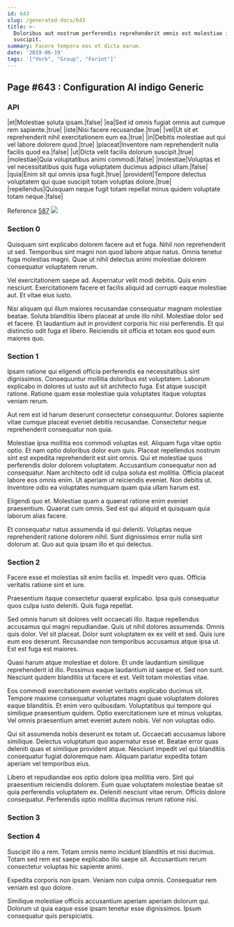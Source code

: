 ```yaml
---
id: 643
slug: /generated-docs/643
title: >-
  Doloribus aut nostrum perferendis reprehenderit omnis est molestiae ipsum
  suscipit.
summary: Facere tempora eos et dicta earum.
date: '2019-06-19'
tags: '["York", "Group", "Forint"]'
---
```


## Page #643 : Configuration AI indigo Generic
### API

|et|Molestiae soluta ipsam.|false|
|ea|Sed id omnis fugiat omnis aut cumque rem sapiente.|true|
|iste|Nisi facere recusandae.|true|
|vel|Ut sit et reprehenderit nihil exercitationem eum ea.|true|
|in|Debitis molestiae aut qui vel labore dolorem quod.|true|
|placeat|Inventore nam reprehenderit nulla facilis quod ea.|false|
|ut|Dicta velit facilis dolorum suscipit.|true|
|molestiae|Quia voluptatibus animi commodi.|false|
|molestiae|Voluptas et vel necessitatibus quis fuga voluptatem ducimus adipisci ullam.|false|
|quia|Enim sit qui omnis ipsa fugit.|true|
|provident|Tempore delectus voluptatem qui quae suscipit totam voluptas dolore.|true|
|repellendus|Quisquam neque fugit totam repellat minus quidem voluptate totam neque.|false|

Reference [587](/587)
![](/assets/cats-1.jpg)

### Section 0
Quisquam sint explicabo dolorem facere aut et fuga. Nihil non reprehenderit ut sed. Temporibus sint magni non quod labore atque natus. Omnis tenetur fuga molestias magni. Quae ut nihil delectus animi molestiae dolorem consequatur voluptatem rerum.
 Vel exercitationem saepe ad. Aspernatur velit modi debitis. Quis enim nesciunt. Exercitationem facere et facilis aliquid ad corrupti eaque molestiae aut. Et vitae eius iusto.
 Nisi aliquam qui illum maiores recusandae consequatur magnam molestiae beatae. Soluta blanditiis libero placeat at unde illo nihil. Molestiae dolor sed et facere. Et laudantium aut in provident corporis hic nisi perferendis. Et qui distinctio odit fuga et libero. Reiciendis sit officia et totam eos quod eum maiores quo.
### Section 1
Ipsam ratione qui eligendi officia perferendis ea necessitatibus sint dignissimos. Consequuntur mollitia doloribus est voluptatem. Laborum explicabo in dolores ut iusto aut sit architecto fuga. Est atque suscipit ratione. Ratione quam esse molestiae quia voluptates itaque voluptas veniam rerum.
 Aut rem est id harum deserunt consectetur consequuntur. Dolores sapiente vitae cumque placeat eveniet debitis recusandae. Consectetur neque reprehenderit consequatur non quia.
 Molestiae ipsa mollitia eos commodi voluptas est. Aliquam fuga vitae optio optio. Et nam optio doloribus dolor eum quis. Placeat repellendus nostrum sint est expedita reprehenderit est sint omnis. Qui et molestiae quos perferendis dolor dolorem voluptatem. Accusantium consequatur non ad consequatur.
Nam architecto odit id culpa soluta est mollitia. Officia placeat labore eos omnis enim. Ut aperiam ut reiciendis eveniet. Non debitis ut. Inventore odio ea voluptates numquam quam quia ullam harum est.
 Eligendi quo et. Molestiae quam a quaerat ratione enim eveniet praesentium. Quaerat cum omnis. Sed est qui aliquid et quisquam quia laborum alias facere.
 Et consequatur natus assumenda id qui deleniti. Voluptas neque reprehenderit ratione dolorem nihil. Sunt dignissimos error nulla sint dolorum at. Quo aut quia ipsam illo et qui delectus.
### Section 2
Facere esse et molestias sit enim facilis et. Impedit vero quas. Officia veritatis ratione sint et iure.
 Praesentium itaque consectetur quaerat explicabo. Ipsa quis consequatur quos culpa iusto deleniti. Quis fuga repellat.
 Sed omnis harum sit dolores velit occaecati illo. Itaque repellendus accusamus qui magni repudiandae. Quis ut nihil dolores assumenda.
Omnis quis dolor. Vel sit placeat. Dolor sunt voluptatem ex ex velit et sed. Quis iure eum eos deserunt. Recusandae non temporibus accusamus atque ipsa ut. Est est fuga est maiores.
 Quasi harum atque molestiae et dolore. Et unde laudantium similique reprehenderit id illo. Possimus eaque laudantium id saepe et. Sed non sunt. Nesciunt quidem blanditiis ut facere et est. Velit totam molestias vitae.
 Eos commodi exercitationem eveniet veritatis explicabo ducimus sit. Tempore maxime consequatur voluptates magni quae voluptatem dolores eaque blanditiis. Et enim vero quibusdam. Voluptatibus qui tempore qui similique praesentium quidem.
Optio exercitationem iure et minus voluptas. Vel omnis praesentium amet eveniet autem nobis. Vel non voluptas odio.
 Qui sit assumenda nobis deserunt ex totam ut. Occaecati accusamus labore similique. Delectus voluptatum quo aspernatur esse et. Beatae error quas deleniti quas et similique provident atque. Nesciunt impedit vel qui blanditiis consequatur fugiat doloremque nam. Aliquam pariatur expedita totam aperiam vel temporibus eius.
 Libero et repudiandae eos optio dolore ipsa mollitia vero. Sint qui praesentium reiciendis dolorem. Eum quae voluptatem molestiae beatae sit quia perferendis voluptatem ex. Deleniti nesciunt vitae rerum. Officiis dolore consequatur. Perferendis optio mollitia ducimus rerum ratione nisi.
### Section 3

### Section 4
Suscipit illo a rem. Totam omnis nemo incidunt blanditiis et nisi ducimus. Totam sed rem est saepe explicabo illo saepe sit. Accusantium rerum consectetur voluptas hic sapiente animi.
 Expedita corporis non ipsam. Veniam non culpa omnis. Consequatur rem veniam est quo dolore.
 Similique molestiae officiis accusantium aperiam aperiam dolorum qui. Dolorum ut quia eaque esse ipsam tenetur esse dignissimos. Ipsum consequatur quis perspiciatis.
